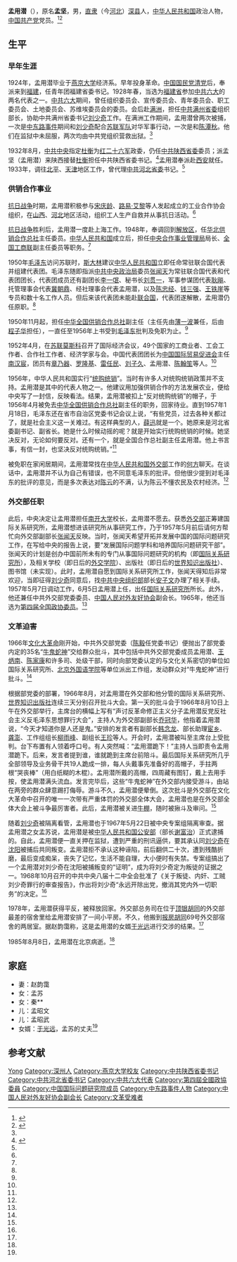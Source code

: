 '''孟用潜'''（{{bd|1905年||1985年|8月8日}}），原名'''孟坚'''，男，[[直隶|直隶]]（今[[河北|河北]]）[[深县|深县]]人，[[中华人民共和国|中华人民共和国]]政治人物，[[中国共产党|中国共产党]]党员。<ref>{{Cite web |url=http://www.ciis.org.cn/chinese/2010-11/26/content_3860664.htm |title=孟用潜 |work=中国国际问题研究所 |date=2010-11-26 |accessdate=2013-04-07 |archive-date=2012-05-17 |archive-url=https://web.archive.org/web/20120517032716/http://www.ciis.org.cn/chinese/2010-11/26/content_3860664.htm |dead-url=yes }}</ref><ref name=hefang>{{Cite web |url=http://read.dangdang.com/content_2235559?ref=read-3-C&book_id=12393 |title=何方谈史忆人 |author=何方 |work=世界知识出版社 |year=2010年 |accessdate=2013-04-07 |archive-date=2016-03-04 |archive-url=https://web.archive.org/web/20160304074803/http://read.dangdang.com/content_2235559?ref=read-3-C&book_id=12393 |dead-url=no }}</ref>

== 生平 ==
=== 早年生涯 ===
1924年，孟用潜毕业于[[燕京大学|燕京大学]]经济系。早年投身革命。[[中国国民党清党|中国国民党清党]]后，奉派来到[[福建|福建]]，任青年团福建省委书记。1928年春，当选为[[福建省|福建省]]参加[[中共六大|中共六大]]的两名代表之一。[[中共六大|中共六大]]期间，曾任组织委员会、宣传委员会、青年委员会、职工委员会、土地委员会、苏维埃委员会的委员。会后赴[[满洲|满洲]]，担任[[中共满州省委|中共满州省委]]组织部长，协助中共满州省委书记[[刘少奇|刘少奇]]工作。在满洲工作期间，孟用潜曾两次被捕，一次是[[中东路事件|中东路事件]]期间和[[刘少奇|刘少奇]]配合[[苏联军队|苏联军队]]对华军事行动，一次是和[[陈潭秋|陈潭秋]]。他们在监狱中未屈服，两次均由中共党组织营救出狱。<ref name=hefang/>

1932年8月，[[中共中央|中共中央]]指定[[杜衡_(陕西)|杜衡]]为[[红二十六军|红二十六军]]政委，仍任[[中共陕西省委|中共陕西省委]]委员；派孟坚（孟用潜）来陕西接替[[杜衡_(陕西)|杜衡]]担任中共陕西省委书记。<ref name=sxsdq>{{Cite web|title=杜衡|url=http://www.sxsdq.cn/dqzlk/sxsz/rwzzc/200903/t20090318_5054.htm|accessdate=2013-04-07|work=陕西省地情网|archiveurl=https://web.archive.org/web/20140714155928/http://www.sxsdq.cn/dqzlk/sxsz/rwzzc/200903/t20090318_5054.htm|archivedate=2014-07-14|dead-url=yes}}</ref>孟用潜奉派赴[[西安|西安]]就任。1933年，调往[[北平|北平]]、[[天津|天津]]地区工作，曾代理[[中共河北省委|中共河北省委]]书记。<ref name=hefang/>

=== 供销合作事业 ===
[[抗日战争|抗日战争]]时期，孟用潜积极参与[[宋庆龄|宋庆龄]]、[[路易·艾黎|路易·艾黎]]等人发起成立的工业合作协会组织，在[[山西|山西]]、[[河北|河北]]地区活动，组织工人生产自救并从事抗日活动。<ref name=hefang/>

[[抗日战争|抗日战争]]胜利后，孟用潜一度赴上海工作。1948年，奉调回到[[解放区|解放区]]，任[[华北供销合作总社|华北供销合作总社]]主任委员。[[中华人民共和国|中华人民共和国]]成立后，担任[[中央合作事业管理局|中央合作事业管理局]]局长、[[全国工商联|全国工商联]]副主任委员等职务。<ref name=hefang/>

1950年[[毛泽东|毛泽东]]访问苏联时，[[斯大林|斯大林]]建议[[中华人民共和国|中华人民共和国]]立即任命常驻联合国代表并组建代表团。毛泽东随即指派[[中共中央政治局|中共中央政治局]]委员[[张闻天|张闻天]]为常驻联合国代表和代表团团长，代表团成员还有副团长[[李一氓|李一氓]]、秘书长[[刘贯一|刘贯一]]，军事参谋团代表[[耿飚|耿飚]]、托管理事会代表[[冀朝鼎|冀朝鼎]]、经社理事会代表孟用潜，以及[[陈忠经|陈忠经]]、[[钱三强|钱三强]]、[[王铁崖|王铁崖]]等专员和数十名工作人员。但后来该代表团未能赴[[联合国|联合国]]，代表团遂解散，孟用潜仍任原职。<ref name=hefang/>

1950年11月起，担任[[中华全国供销合作总社|中华全国供销合作总社]]副主任（主任先由[[薄一波|薄一波]]兼任，后由[[程子华|程子华]]担任），一直任至1956年上书受到[[毛泽东|毛泽东]]批判及免职为止。<ref name=hefang/>

1952年4月，在[[苏联|苏联]][[莫斯科|莫斯科]]召开了国际经济会议，49个国家的工商业者、工会工作者、合作社工作者、经济学家与会。中国代表团团长为[[中国国际贸易促进会|中国国际贸易促进会]]主任[[南汉宸|南汉宸]]，团员有[[章乃器|章乃器]]、[[罗隆基|罗隆基]]、[[雷任民|雷任民]]、[[刘子久|刘子久]]、孟用潜、[[陈翰笙|陈翰笙]]等人。<ref name=hefang/>

1956年，中华人民共和国实行“[[统购统销|统购统销]]”。当时有许多人对统购统销政策并不支持。孟用潜是其中的代表人物之一。他建议用加强供销合作的方法发展农业，便给中央写了一封信，反映看法。结果，孟用潜被扣上“反对统购统销”的帽子，于1956年4月被免去[[中华全国供销合作总社|中华全国供销合作总社]]副主任的职务，回家待业。直到1957年1月18日，毛泽东还在省市自治区党委书记会议上说，“有些党员，过去各种关都过了，就是社会主义这一关难过。有这样典型的人，[[薛迅|薛迅]]就是一个。她原来是河北省委副书记、副省长。她是什么时候动摇的呢？就是开始实行统购统销的时候。她坚决反对，无论如何要反对。还有一个，就是全国合作总社副主任孟用潜。他上书言事，有信一封，也坚决反对统购统销。”<ref name=hefang/>

被免职在家闲居期间，孟用潜常找在[[中华人民共和国外交部|中华人民共和国外交部]]工作的[[何方|何方]]聊天。在谈话中，孟用潜并不认为自己有错误，也不同意毛泽东的批评。但他很少提到对毛泽东的批评的意见，而是多次表达对[[陈云|陈云]]的不满，认为陈云不懂农民及农村经济。<ref name=hefang/>

=== 外交部任职 ===
此后，中央决定让孟用潜担任[[南开大学|南开大学]]校长，孟用潜不愿去。获悉[[中华人民共和国外交部|外交部]]正筹建国际关系研究所，孟用潜想进该研究所从事研究工作，乃于1957年5月前后请何方帮忙向外交部副部长[[张闻天|张闻天]]反映。当时，张闻天希望开拓并发展中国的国际问题研究工作，在写给中央的报告上说，要“发展国际问题学科和培养国际问题研究干部”。张闻天的计划是创办中国前所未有的专门从事国际问题研究的机构（即[[中国国际问题研究所|国际关系研究所]]），及相关学校（即日后的[[外交学院|外交学院]]）、出版社（即日后的[[世界知识出版社|世界知识出版社]]）、图书馆（未实现）。此时，孟用潜自愿到国际关系研究所工作，张闻天得知后非常欢迎，当即征得[[刘少奇|刘少奇]]同意后，找[[中共中央组织部|中共中央组织部]]部长[[安子文|安子文]]办理了相关手续。1957年5月7日调动工作，6月5日孟用潜上任，出任[[中国国际问题研究所|国际关系研究所]]所长。此外，他还兼任中共外交部党委委员、[[中国人民对外友好协会|中国人民对外友好协会]]副会长。1965年，他还当选为[[第四届全国政协委员|第四届全国政协委员]]。<ref name=hefang/>

=== 文革迫害 ===
1966年[[文化大革命|文化大革命]]刚开始，中共外交部党委（[[陈毅|陈毅]]任党委书记）便抛出了部党委内定的35名“[[牛鬼蛇神|牛鬼蛇神]]”交给群众批斗，其中包括中共外交部党委成员孟用潜、[[王炳南|王炳南]]、[[陈家康|陈家康]]和许多司、处级干部，同时向部党委认定的与文化关系密切的单位如国际关系研究所、[[北京外国语学院|北京外国语学院]]等单位派出工作组，发动群众对“牛鬼蛇神”进行批斗。<ref name=hefang/>

根据部党委的部署，1966年8月，对孟用潜在外交部和他分管的国际关系研究所、[[世界知识出版社|世界知识出版社]]连续三天分别召开批斗大会。第一天的批斗会于1966年8月10日上午在外交部举行，主席台的横幅上写有“声讨反革命修正主义分子孟用潜反党反社会主义反毛泽东思想罪行大会”，主持人为外交部副部长[[乔冠华|乔冠华]]，他指着孟用潜说，“今天才知道你是人还是鬼。”安排的发言者有副部长[[韩念龙|韩念龙]]、部长助理[[宦乡|宦乡]]、[[龚澎|龚澎]]、工作组组长[[柳雨峰|柳雨峰]]、副组长[[王珍|王珍]]等人。开会时，孟用潜被叫至主席台上受批判。台下布置有人领着呼口号。有人突然喊：“孟用潜跪下！”主持人当即责令孟用潜跪下。后来，发言者提到谁，谁就跪到主席台前陪斗。最后国际关系研究所几乎全部领导及业务骨干共19人跪成一排，每人头戴事先准备好的高帽子，手拄两根“哭丧棒”（用白纸糊的木棍）。孟用潜所戴的高帽，四周藏有图钉，戴上去用手按，使孟用潜满头流血。发言完毕后，这些“牛鬼蛇神”在外交部内接受游斗，由站在两旁的群众肆意踢打侮辱。游斗不久，孟用潜便晕倒。这次批斗是外交部在文化大革命中召开的唯一一次带有严重体罚的外交部全体大会，孟用潜也是在外交部全体大会上被斗争最厉害者。此后，孟用潜被关进[[牛棚_(文革用语)|牛棚]]，随时被揪斗及审问。<ref name=hefang/>

随着[[刘少奇|刘少奇]]被隔离看管，孟用潜也于1967年5月22日被中央专案组隔离审查。据孟用潜之女孟苏说，孟用潜是被[[中华人民共和国公安部|中华人民共和国公安部]]（部长[[谢富治|谢富治]]）正式逮捕的。自此，孟用潜便一直关押在监狱，遭到严重的刑讯逼供，要其承认同[[刘少奇|刘少奇]]在[[沈阳|沈阳]]被捕后共同叛变。孟用潜拒不承认这种诬陷，前后翻供二十次，遭到残酷折磨，最后变成痴呆，丧失了记忆，生活不能自理，大小便时有失禁。专案组搞出了一个孟用潜对刘少奇在沈阳被捕叛变的“证明”，成为将刘少奇定为叛徒的证据之一。1968年10月召开的中共中央八届十二中全会批准了《关于叛徒、内奸、工贼刘少奇罪行的审查报告》，作出将刘少奇“永远开除出党，撤消其党内外一切职务”的决定。<ref name=hefang/>

1978年，孟用潜获得平反，被释放回家。外交部总务司在位于[[顶银胡同|顶银胡同]]的外交部最差的宿舍里给孟用潜安排了一间小平房。不久，他搬到[[报房胡同|报房胡同]]69号外交部宿舍的两居室。据赵韵霭称，这是孟用潜的女婿[[于光远|于光远]]进行交涉的结果。<ref name=hefang/>

1985年8月8日，孟用潜在北京病逝。<ref name=hefang/>

== 家庭 ==
* 妻：赵韵霭
* 女：孟苏
* 女：秦**
* 儿：孟昭文
* 儿：孟昭武
* 女婿：[[于光远|于光远]]，孟苏的丈夫<ref name=hefang/>

== 参考文献 ==
{{reflist}}

{{Navboxes 
| title  = 孟用潜在[[中华全国工商业联合会|中华全国工商业联合会]]的职务
| list1  =
{{中华全国工商业联合会第一届执行委员会}}
}}
{{Navboxes
| title  = 孟用潜在[[中国人民对外友好协会|中国人民对外友好协会]]的职务
| list1  =
{{中国人民对外友好协会第三届全国理事会}}
}}

{{Authority control}}
{{DEFAULTSORT:Meng孟}}
[[Category:孟姓|Yong]]
[[Category:深州人|Category:深州人]]
[[Category:燕京大学校友|Category:燕京大学校友]]
[[Category:中共陕西省委书记|Category:中共陕西省委书记]]
[[Category:中共河北省委书记|Category:中共河北省委书记]]
[[Category:中共六大代表|Category:中共六大代表]]
[[Category:第四屆全國政協委員|Category:第四屆全國政協委員]]
[[Category:中国国际问题研究院成员|Category:中国国际问题研究院成员]]
[[Category:中东路事件人物|Category:中东路事件人物]]
[[Category:中国人民对外友好协会副会长|Category:中国人民对外友好协会副会长]]
[[Category:文革受难者|Category:文革受难者]]